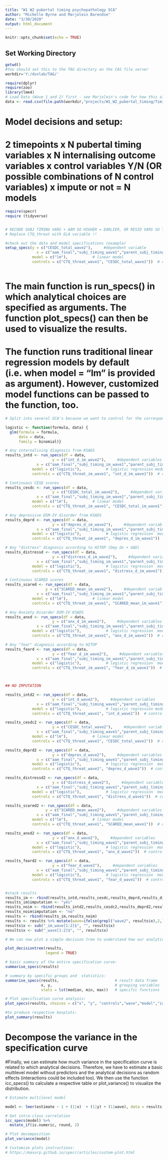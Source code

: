 ```yaml
---
title: "W1 W2 pubertal timing psychopathology SCA"
author: "Michelle Byrne and Marjolein Barendse"
date: "3/30/2020"
output: html_document
---
```


```r
knitr::opts_chunk$set(echo = TRUE)
```

## Set Working Directory
```r
getwd()
#You should set this to the TAG directory on the CAS file server 
workdir='Y:/dsnlab/TAG/' 
```

```r
require(dplyr)
require(zoo)
library(lme4)
# Load Data (Wave 1 and 2) first - see Marjolein's code for how this all got put together
data <- read.csv(file.path(workdir,"projects/W1_W2_pubertal_timing/Timing_and_Internalizing.csv", fsep=""))


```

# Model decisions and setup:

# 2 timepoints x N pubertal timing variables x N internalising outcome variables x control variables Y/N (OR possible combinations of N control variables) x impute or not = N models
```r
require(specr)
require (tidyverse)


# RECODE SUBJ TIMING VARS + AAM SO HIGHER = EARLIER, OR RESID VARS SO THAT HIGHER = LATER !!
# Replace CTQ_threat with ELA variable !!  

#check out the data and model specifications (example)
setup_specs(y = c("CESDC_total_wave2"),     #dependent variable
              x = c("aam_final","subj_timing_wave1","parent_subj_timing_wave1","resid_im_ldstage_wave1","resid_im_pdsstage_wave1","resid_im_ADRENcomp_wave1","resid_im_GONADcomp_wave1","resid_im_PUBcomp_wave1","resid_im_DHEA_cor_wave1","resid_im_TEST_cor_wave1","resid_im_EST_cor_wave1","subj_timing_wave2","parent_subj_timing_wave2","resid_im_ldstage_wave2","resid_im_pdsstage_wave2","resid_im_ADRENcomp_wave2","resid_im_GONADcomp_wave2","resid_im_PUBcomp_wave2","resid_im_DHEA_cor_wave2","resid_im_TEST_cor_wave2","resid_im_EST_cor_wave2"),       #independent variables
            model = c("lm"),           # linear model
            controls = c("CTQ_threat_wave1", "CESDC_total_wave1"))  # control variables 



```


# The main function is run_specs() in which analytical choices are specified as arguments. The function plot_specs() can then be used to visualize the results.

# The function runs traditional linear regression models by default (i.e. when model = "lm" is provided as argument). However, customized model functions can be passed to the function, too.
```r

# Split into several SCA's because we want to control for the corresponding wave 1 variable and we have some with continuous outcomes, some with binary outcomes. Then combine rows before plotting

logistic <- function(formula, data) {
  glm(formula = formula, 
      data = data, 
      family = binomial)}

# Any internalising diagnosis from KSADS
results_intd <- run_specs(df = data, 
                     y = c("int_d_im_wave2"),     #dependent variables
              x = c("aam_final","subj_timing_im_wave1","parent_subj_timing_im_wave1","resid_ldstage_im_wave1","resid_pdsstage_im_wave1","resid_ADRENcomp_im_wave1","resid_GONADcomp_im_wave1","resid_PUBcomp_im_wave1","resid_DHEA_cor_im_wave1","resid_TEST_cor_im_wave1","resid_EST_cor_im_wave1","subj_timing_im_wave2","parent_subj_timing_im_wave2","resid_ldstage_im_wave2","resid_pdsstage_im_wave2","resid_ADRENcomp_im_wave2","resid_GONADcomp_im_wave2","resid_PUBcomp_im_wave2","resid_DHEA_cor_im_wave2","resid_TEST_cor_im_wave2","resid_EST_cor_im_wave2"),       #independent variables
            model = c("logistic"),           # logistic regression model
            controls = c("CTQ_threat_im_wave1", "int_d_im_wave1"))  # control variables 

# Continuous CESD scores
results_cesdc <- run_specs(df = data, 
                     y = c("CESDC_total_im_wave2"),     #dependent variables
              x = c("aam_final","subj_timing_im_wave1","parent_subj_timing_im_wave1","resid_ldstage_im_wave1","resid_pdsstage_im_wave1","resid_ADRENcomp_im_wave1","resid_GONADcomp_im_wave1","resid_PUBcomp_im_wave1","resid_DHEA_cor_im_wave1","resid_TEST_cor_im_wave1","resid_EST_cor_im_wave1","subj_timing_im_wave2","parent_subj_timing_im_wave2","resid_ldstage_im_wave2","resid_pdsstage_im_wave2","resid_ADRENcomp_im_wave2","resid_GONADcomp_im_wave2","resid_PUBcomp_im_wave2","resid_DHEA_cor_im_wave2","resid_TEST_cor_im_wave2","resid_EST_cor_im_wave2"),       #independent variables
            model = c("lm"),           # linear model
            controls = c("CTQ_threat_im_wave1", "CESDC_total_im_wave1"))  # control variables 

# Any depressive DSM-IV disorder from KSADS
results_deprd <- run_specs(df = data, 
                     y = c("depres_d_im_wave2"),     #dependent variables
              x = c("aam_final","subj_timing_im_wave1","parent_subj_timing_im_wave1","resid_ldstage_im_wave1","resid_pdsstage_im_wave1","resid_ADRENcomp_im_wave1","resid_GONADcomp_im_wave1","resid_PUBcomp_im_wave1","resid_DHEA_cor_im_wave1","resid_TEST_cor_im_wave1","resid_EST_cor_im_wave1","subj_timing_im_wave2","parent_subj_timing_im_wave2","resid_ldstage_im_wave2","resid_pdsstage_im_wave2","resid_ADRENcomp_im_wave2","resid_GONADcomp_im_wave2","resid_PUBcomp_im_wave2","resid_DHEA_cor_im_wave2","resid_TEST_cor_im_wave2","resid_EST_cor_im_wave2"),       #independent variables
            model = c("logistic"),           # logistic regression  model
            controls = c("CTQ_threat_im_wave1", "depres_d_im_wave1"))  # control variables 

# Any "distress" diagnosis according to HITOP (Dep dx + GAD)
results_distressd <- run_specs(df = data, 
                     y = c("distress_d_im_wave2"),     #dependent variables
              x = c("aam_final","subj_timing_im_wave1","parent_subj_timing_im_wave1","resid_ldstage_im_wave1","resid_pdsstage_im_wave1","resid_ADRENcomp_im_wave1","resid_GONADcomp_im_wave1","resid_PUBcomp_im_wave1","resid_DHEA_cor_im_wave1","resid_TEST_cor_im_wave1","resid_EST_cor_im_wave1","subj_timing_im_wave2","parent_subj_timing_im_wave2","resid_ldstage_im_wave2","resid_pdsstage_im_wave2","resid_ADRENcomp_im_wave2","resid_GONADcomp_im_wave2","resid_PUBcomp_im_wave2","resid_DHEA_cor_im_wave2","resid_TEST_cor_im_wave2","resid_EST_cor_im_wave2"),       #independent variables
            model = c("logistic"),           # logistic regression  model
            controls = c("CTQ_threat_im_wave1", "distress_d_im_wave1"))  # control variables 

# Continuous SCARED scores
results_scared <- run_specs(df = data, 
                  y = c("SCARED_mean_im_wave2"),     #dependent variables
              x = c("aam_final","subj_timing_im_wave1","parent_subj_timing_im_wave1","resid_ldstage_im_wave1","resid_pdsstage_im_wave1","resid_ADRENcomp_im_wave1","resid_GONADcomp_im_wave1","resid_PUBcomp_im_wave1","resid_DHEA_cor_im_wave1","resid_TEST_cor_im_wave1","resid_EST_cor_im_wave1","subj_timing_im_wave2","parent_subj_timing_im_wave2","resid_ldstage_im_wave2","resid_pdsstage_im_wave2","resid_ADRENcomp_im_wave2","resid_GONADcomp_im_wave2","resid_PUBcomp_im_wave2","resid_DHEA_cor_im_wave2","resid_TEST_cor_im_wave2","resid_EST_cor_im_wave2"),       #independent variables
            model = c("lm"),           # linear model
            controls = c("CTQ_threat_im_wave1", "SCARED_mean_im_wave1"))  # control variables 

# Any Anxiety Disorder DSM-IV KSADS
results_anxd <- run_specs(df = data, 
                     y = c("anx_d_im_wave2"),     #dependent variables
              x = c("aam_final","subj_timing_im_wave1","parent_subj_timing_im_wave1","resid_ldstage_im_wave1","resid_pdsstage_im_wave1","resid_ADRENcomp_im_wave1","resid_GONADcomp_im_wave1","resid_PUBcomp_im_wave1","resid_DHEA_cor_im_wave1","resid_TEST_cor_im_wave1","resid_EST_cor_im_wave1","subj_timing_im_wave2","parent_subj_timing_im_wave2","resid_ldstage_im_wave2","resid_pdsstage_im_wave2","resid_ADRENcomp_im_wave2","resid_GONADcomp_im_wave2","resid_PUBcomp_im_wave2","resid_DHEA_cor_im_wave2","resid_TEST_cor_im_wave2","resid_EST_cor_im_wave2"),       #independent variables
            model = c("logistic"),           # logistic regression  model
            controls = c("CTQ_threat_im_wave1", "anx_d_im_wave1"))  # control variables 

# Any "fear" diagnosis according to HITOP
results_feard <- run_specs(df = data, 
                     y = c("fear_d_im_wave2"),     #dependent variables
              x = c("aam_final","subj_timing_im_wave1","parent_subj_timing_im_wave1","resid_ldstage_im_wave1","resid_pdsstage_im_wave1","resid_ADRENcomp_im_wave1","resid_GONADcomp_im_wave1","resid_PUBcomp_im_wave1","resid_DHEA_cor_im_wave1","resid_TEST_cor_im_wave1","resid_EST_cor_im_wave1","subj_timing_im_wave2","parent_subj_timing_im_wave2","resid_ldstage_im_wave2","resid_pdsstage_im_wave2","resid_ADRENcomp_im_wave2","resid_GONADcomp_im_wave2","resid_PUBcomp_im_wave2","resid_DHEA_cor_im_wave2","resid_TEST_cor_im_wave2","resid_EST_cor_im_wave2"),       #independent variables
            model = c("logistic"),           # logistic regression  model
            controls = c("CTQ_threat_im_wave1", "fear_d_im_wave1"))  # control variables 



## NO IMPUTATION

results_intd2 <- run_specs(df = data, 
                     y = c("int_d_wave2"),     #dependent variables
              x = c("aam_final","subj_timing_wave1","parent_subj_timing_wave1","resid_ldstage_wave1","resid_pdsstage_wave1","resid_ADRENcomp_wave1","resid_GONADcomp_wave1","resid_PUBcomp_wave1","resid_DHEA_cor_wave1","resid_TEST_cor_wave1","resid_EST_cor_wave1","subj_timing_wave2","parent_subj_timing_wave2","resid_ldstage_wave2","resid_pdsstage_wave2","resid_ADRENcomp_wave2","resid_GONADcomp_wave2","resid_PUBcomp_wave2","resid_DHEA_cor_wave2","resid_TEST_cor_wave2","resid_EST_cor_wave2"),       #independent variables
            model = c("logistic"),           # logistic regression model
            controls = c("CTQ_threat_wave1", "int_d_wave1"))  # control variables 

results_cesdc2 <- run_specs(df = data, 
                     y = c("CESDC_total_wave2"),     #dependent variables
              x = c("aam_final","subj_timing_wave1","parent_subj_timing_wave1","resid_ldstage_wave1","resid_pdsstage_wave1","resid_ADRENcomp_wave1","resid_GONADcomp_wave1","resid_PUBcomp_wave1","resid_DHEA_cor_wave1","resid_TEST_cor_wave1","resid_EST_cor_wave1","subj_timing_wave2","parent_subj_timing_wave2","resid_ldstage_wave2","resid_pdsstage_wave2","resid_ADRENcomp_wave2","resid_GONADcomp_wave2","resid_PUBcomp_wave2","resid_DHEA_cor_wave2","resid_TEST_cor_wave2","resid_EST_cor_wave2"),       #independent variables
            model = c("lm"),           # linear model
            controls = c("CTQ_threat_wave1", "CESDC_total_wave1"))  # control variables 

results_deprd2 <- run_specs(df = data, 
                     y = c("depres_d_wave2"),     #dependent variables
              x = c("aam_final","subj_timing_wave1","parent_subj_timing_wave1","resid_ldstage_wave1","resid_pdsstage_wave1","resid_ADRENcomp_wave1","resid_GONADcomp_wave1","resid_PUBcomp_wave1","resid_DHEA_cor_wave1","resid_TEST_cor_wave1","resid_EST_cor_wave1","subj_timing_wave2","parent_subj_timing_wave2","resid_ldstage_wave2","resid_pdsstage_wave2","resid_ADRENcomp_wave2","resid_GONADcomp_wave2","resid_PUBcomp_wave2","resid_DHEA_cor_wave2","resid_TEST_cor_wave2","resid_EST_cor_wave2"),       #independent variables
            model = c("logistic"),           # logistic regression  model
            controls = c("CTQ_threat_wave1", "depres_d_wave1"))  # control variables 

results_distressd2 <- run_specs(df = data, 
                     y = c("distress_d_wave2"),     #dependent variables
              x = c("aam_final","subj_timing_wave1","parent_subj_timing_wave1","resid_ldstage_wave1","resid_pdsstage_wave1","resid_ADRENcomp_wave1","resid_GONADcomp_wave1","resid_PUBcomp_wave1","resid_DHEA_cor_wave1","resid_TEST_cor_wave1","resid_EST_cor_wave1","subj_timing_wave2","parent_subj_timing_wave2","resid_ldstage_wave2","resid_pdsstage_wave2","resid_ADRENcomp_wave2","resid_GONADcomp_wave2","resid_PUBcomp_wave2","resid_DHEA_cor_wave2","resid_TEST_cor_wave2","resid_EST_cor_wave2"),       #independent variables
            model = c("logistic"),           # logistic regression  model
            controls = c("CTQ_threat_wave1", "distress_d_wave1"))  # control variables 

results_scared2 <- run_specs(df = data, 
                  y = c("SCARED_mean_wave2"),     #dependent variables
              x = c("aam_final","subj_timing_wave1","parent_subj_timing_wave1","resid_ldstage_wave1","resid_pdsstage_wave1","resid_ADRENcomp_wave1","resid_GONADcomp_wave1","resid_PUBcomp_wave1","resid_DHEA_cor_wave1","resid_TEST_cor_wave1","resid_EST_cor_wave1","subj_timing_wave2","parent_subj_timing_wave2","resid_ldstage_wave2","resid_pdsstage_wave2","resid_ADRENcomp_wave2","resid_GONADcomp_wave2","resid_PUBcomp_wave2","resid_DHEA_cor_wave2","resid_TEST_cor_wave2","resid_EST_cor_wave2"),       #independent variables
            model = c("lm"),           # linear model
            controls = c("CTQ_threat_wave1", "SCARED_mean_wave1"))  # control variables 

results_anxd2 <- run_specs(df = data, 
                     y = c("anx_d_wave2"),     #dependent variables
              x = c("aam_final","subj_timing_wave1","parent_subj_timing_wave1","resid_ldstage_wave1","resid_pdsstage_wave1","resid_ADRENcomp_wave1","resid_GONADcomp_wave1","resid_PUBcomp_wave1","resid_DHEA_cor_wave1","resid_TEST_cor_wave1","resid_EST_cor_wave1","subj_timing_wave2","parent_subj_timing_wave2","resid_ldstage_wave2","resid_pdsstage_wave2","resid_ADRENcomp_wave2","resid_GONADcomp_wave2","resid_PUBcomp_wave2","resid_DHEA_cor_wave2","resid_TEST_cor_wave2","resid_EST_cor_wave2"),       #independent variables
            model = c("logistic"),           # logistic regression  model
            controls = c("CTQ_threat_wave1", "anx_d_wave1"))  # control variables 

results_feard2 <- run_specs(df = data, 
                     y = c("fear_d_wave2"),     #dependent variables
              x = c("aam_final","subj_timing_wave1","parent_subj_timing_wave1","resid_ldstage_wave1","resid_pdsstage_wave1","resid_ADRENcomp_wave1","resid_GONADcomp_wave1","resid_PUBcomp_wave1","resid_DHEA_cor_wave1","resid_TEST_cor_wave1","resid_EST_cor_wave1","subj_timing_wave2","parent_subj_timing_wave2","resid_ldstage_wave2","resid_pdsstage_wave2","resid_ADRENcomp_wave2","resid_GONADcomp_wave2","resid_PUBcomp_wave2","resid_DHEA_cor_wave2","resid_TEST_cor_wave2","resid_EST_cor_wave2"),       #independent variables
            model = c("logistic"),           # logistic regression  model
            controls = c("CTQ_threat_wave1", "fear_d_wave1"))  # control variables 


#stack results
results_im <- rbind(results_intd,results_cesdc,results_deprd,results_distressd,results_scared,results_anxd,results_feard)
results_im$imputation <- "yes"
results_noim <- rbind(results_intd2,results_cesdc2,results_deprd2,results_distressd2,results_scared2,results_anxd2,results_feard2)
results_noim$imputation <- "no"
results <- rbind(results_im,results_noim)
results <- results %>% mutate(wave=ifelse(grepl("wave2", results$x),2,1))
results$x <- sub("_im_wave[1:2]$", "", results$x)
results$x <- sub("_wave[1:2]$", "", results$x)

```

```r
# We can now plot a simple decision tree to understand how our analytical choices lead to a large number of specifications:

plot_decisiontree(results, 
                  legend = TRUE)

# basic summary of the entire specification curve:
summarise_specs(results)

# summary by specific groups and  statistics:
summarise_specs(results,                         # result data frame
                x, y,                            # grouping variables
                stats = lst(median, min, max))   # specific functions

# Plot specification curve analysis:
plot_specs(results, choices = c("x", "y", "controls","wave","model","imputation"))

#to produce respective boxplots:
plot_summary(results)
```

# Decompose the variance in the specification curve

#Finally, we can estimate how much variance in the specification curve is related to which analytical decisions. Therefore, we have to estimate a basic multilevel model without predictors and the analytical decisions as random effects (interactions could be included too). We then use the function icc_specs() to calculate a respective table or plot_variance() to visualize the distribution.
```r
# Estimate multilevel model 

model <- lmer(estimate ~ 1 + (1|x)  + (1|y) + (1|wave), data = results)

# Get intra-class correlation
icc_specs(model) %>%
  mutate_if(is.numeric, round, 2)

# Plot decomposition
plot_variance(model)

# Customize plots instructions:
# https://masurp.github.io/specr/articles/custom-plot.html
```

